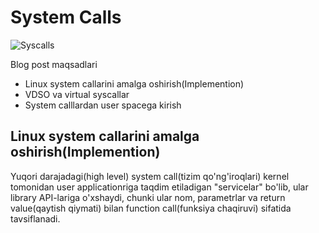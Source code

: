 
# System Calls

![Syscalls](/images/article/syscalls/2.jpg)


<Callout type="info" emoji="">
Blog post maqsadlari

* Linux system callarini amalga oshirish(Implemention)
* VDSO va virtual syscallar
* System calllardan user spacega kirish
</Callout>


## Linux system callarini amalga oshirish(Implemention)

Yuqori darajadagi(high level) system call(tizim qo'ng'iroqlari) kernel tomonidan user applicationriga taqdim etiladigan "servicelar" bo'lib, ular library API-lariga o'xshaydi, chunki ular nom, parametrlar va return value(qaytish qiymati) bilan function call(funksiya chaqiruvi) sifatida tavsiflanadi.